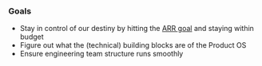 ### Goals

* Stay in control of our destiny by hitting the [ARR goal](https://docs.google.com/document/d/1Ofpxd5N4e_PKlSbRDEJ86T9Rs2ihfpKQf5MFuohWP1g/edit) and staying within budget
* Figure out what the (technical) building blocks are of the Product OS
* Ensure engineering team structure runs smoothly
